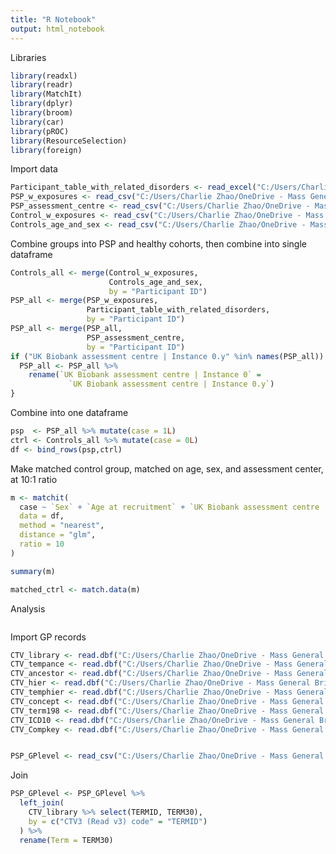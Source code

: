 ```yaml
---
title: "R Notebook"
output: html_notebook
---
```


Libraries
```r
library(readxl)
library(readr)
library(MatchIt)
library(dplyr)
library(broom)
library(car)
library(pROC)
library(ResourceSelection)
library(foreign)
```

Import data
```r
Participant_table_with_related_disorders <- read_excel("C:/Users/Charlie Zhao/OneDrive - Mass General Brigham/Research/UK Biobank/Data/Participant_table with related disorders.xlsx")
PSP_w_exposures <- read_csv("C:/Users/Charlie Zhao/OneDrive - Mass General Brigham/Research/UK Biobank/Data/PSP_w_exposures.csv")
PSP_assessment_centre <- read_csv("C:/Users/Charlie Zhao/OneDrive - Mass General Brigham/Research/UK Biobank/Data/PSP_assessment_centre.csv")
Control_w_exposures <- read_csv("C:/Users/Charlie Zhao/OneDrive - Mass General Brigham/Research/UK Biobank/Data/Control_w_exposures.csv")
Controls_age_and_sex <- read_csv("C:/Users/Charlie Zhao/OneDrive - Mass General Brigham/Research/UK Biobank/Data/Controls_age_and_sex.csv")
```

Combine groups into PSP and healthy cohorts, then combine into single dataframe

```r
Controls_all <- merge(Control_w_exposures,
                      Controls_age_and_sex,
                      by = "Participant ID")
PSP_all <- merge(PSP_w_exposures,
                 Participant_table_with_related_disorders,
                 by = "Participant ID")
PSP_all <- merge(PSP_all,
                 PSP_assessment_centre,
                 by = "Participant ID")
if ("UK Biobank assessment centre | Instance 0.y" %in% names(PSP_all)) { #Fix name discrepancy
  PSP_all <- PSP_all %>%
    rename(`UK Biobank assessment centre | Instance 0` =
             `UK Biobank assessment centre | Instance 0.y`)
}
```

Combine into one dataframe
```r
psp  <- PSP_all %>% mutate(case = 1L)
ctrl <- Controls_all %>% mutate(case = 0L)
df <- bind_rows(psp,ctrl)
```

Make matched control group, matched on age, sex, and assessment center, at 10:1 ratio
```r
m <- matchit(
  case ~ `Sex` + `Age at recruitment` + `UK Biobank assessment centre | Instance 0`,
  data = df,
  method = "nearest",
  distance = "glm",
  ratio = 10
)

summary(m)

matched_ctrl <- match.data(m)
```


Analysis
```r


```

Import GP records
```r
CTV_library <- read.dbf("C:/Users/Charlie Zhao/OneDrive - Mass General Brigham/Research/UK Biobank/nhs_readbrowser_25.0.0_20180401000001/Standard/V3/Term.dbf")
CTV_tempance <- read.dbf("C:/Users/Charlie Zhao/OneDrive - Mass General Brigham/Research/UK Biobank/nhs_readbrowser_25.0.0_20180401000001/Standard/V3/TEMPANCE.dbf")
CTV_ancestor <- read.dbf("C:/Users/Charlie Zhao/OneDrive - Mass General Brigham/Research/UK Biobank/nhs_readbrowser_25.0.0_20180401000001/Standard/V3/ANCESTOR.dbf")
CTV_hier <- read.dbf("C:/Users/Charlie Zhao/OneDrive - Mass General Brigham/Research/UK Biobank/nhs_readbrowser_25.0.0_20180401000001/Standard/V3/HIER.dbf")
CTV_temphier <- read.dbf("C:/Users/Charlie Zhao/OneDrive - Mass General Brigham/Research/UK Biobank/nhs_readbrowser_25.0.0_20180401000001/Standard/V3/TEMPHIER.dbf")
CTV_concept <- read.dbf("C:/Users/Charlie Zhao/OneDrive - Mass General Brigham/Research/UK Biobank/nhs_readbrowser_25.0.0_20180401000001/Standard/V3/CONCEPT.dbf")
CTV_term198 <- read.dbf("C:/Users/Charlie Zhao/OneDrive - Mass General Brigham/Research/UK Biobank/nhs_readbrowser_25.0.0_20180401000001/Standard/V3/TERM198.dbf")
CTV_ICD10 <- read.dbf("C:/Users/Charlie Zhao/OneDrive - Mass General Brigham/Research/UK Biobank/nhs_readbrowser_25.0.0_20180401000001/Standard/V3/ICD10.dbf")
CTV_Compkey <- read.dbf("C:/Users/Charlie Zhao/OneDrive - Mass General Brigham/Research/UK Biobank/nhs_readbrowser_25.0.0_20180401000001/Standard/V3/COMPKEY4.dbf")


PSP_GPlevel <- read_csv("C:/Users/Charlie Zhao/OneDrive - Mass General Brigham/Research/UK Biobank/Data/PSP-w-GP-only_GPlevel.csv")

```

Join
```r
PSP_GPlevel <- PSP_GPlevel %>%
  left_join(
    CTV_library %>% select(TERMID, TERM30),
    by = c("CTV3 (Read v3) code" = "TERMID")
  ) %>%
  rename(Term = TERM30)
```


